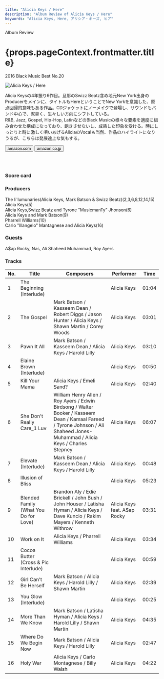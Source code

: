 ```yaml
---
title: "Alicia Keys / Here"
description: "Album Review of Alicia Keys / Here"
keywords: "Alicia Keys, Here, アリシア・キーズ, ヒア"
---
```





<p className="largeP">Album Review</p>
<h1 className="h1--no--margin">{props.pageContext.frontmatter.title}</h1>
<p className="largeP">
  <Link to="/best50/2016/">2016 Black Music Best No.20</Link>
</p>

<Row className="image-card-group">
	<Column colMd={"3"} colLg={"4"} noGutterMdLeft="">
    <ImageCard>

![Alicia Keys / Here](../../images/cd/aliciakeys6L.jpg)

</ImageCard>
	</Column>
	<Column colMd={"4"} colLg={"8"} noGutterMdLeft="">
	<p>
	  Alicia Keysの4年振り6作目。旦那のSwizz Beatz含め地元New York出身のProducerをメインに、タイトルもHereということでNew Yorkを意識した、原点回帰的意味もある作品。CDジャケットにノーメイクで登場し、サウンドもバンド中心で、泥臭く、生々しい方向にシフトしている。
    <br/>R&B, Jazz, Gospel, Hip-Hop, LatinなどのBlack Musicの様々な要素を適度に組み合わせた構成になっており、飽きさせないし、成熟した印象を受ける。時にしっとりと時に激しく唄いあげるAliciaのVocalも当然、作品のハイライトになりうるが、こちらは発展途上な気もする。
  </p>
  <div>
	  <Button className="button-right-mergin" href="https://amzn.to/2DXj8wP" kind="primary" size="small" renderIcon={ArrowUpRight24}>
      amazon.com
    </Button>
    <Button className="button-right-mergin" href="https://amzn.to/34cutUa" kind="secondary" size="small" renderIcon={ArrowUpRight24}>
      amazon.co.jp
    </Button>
	</div>
	<a href="https://geo.music.apple.com/jp/album/here-deluxe-version/1162498556?mt=1&app=music&ls=1&at=11lcug" style="display:inline-block;overflow:hidden;background:url(https://linkmaker.itunes.apple.com/ja-jp/lockup.svg?releaseDate=2016-11-04T00:00:00Z&kind=album&bubble=apple_music&style=mono-black) no-repeat;width:140px;height:45px;"></a>
  </Column>
</Row>
<Row >
  <Column colMd={"4"} colLg={"4"} noGutterMdLeft="">
    <div>
      <h3>Score card</h3>
	    <SliderJS1 value="5" />
      <SliderJS2 value="2" />
	    <SliderJS3 value="1" />
      <SliderJS4 value="9" />
    </div>
  </Column>
  <Column colMd={"4"} colLg={"8"} noGutterMdLeft="">
    <div>
      <h3>Producers</h3>
      <p>
        The Ii'lumunaries(Alicia Keys, Mark Batson & Swizz Beatz)(2,3,6,8,12,14,15)
        <br/>Alicia Keys(5)
        <br/>Alicia Keys,Swizz Beatz and Tyrone "MusicmanTy" Jhonson(6)
        <br/>Alicia Keys and Mark Batson(9)
        <br/>Pharrell Williams(10)
        <br/>Carlo "Illangelo" Mantagnese and Alicia Keys(16)
      </p>
      <h3>Guests</h3>
      <p>
        A$ap Rocky, Nas, Ali Shaheed Muhammad, Roy Ayers
      </p>
    </div>
  </Column>
</Row>

<h3>Tracks</h3>

| No. | Title                                 | Composers                                                                                                                                                                     | Performer                    | Time  |
| --- | ------------------------------------- | ----------------------------------------------------------------------------------------------------------------------------------------------------------------------------- | ---------------------------- | ----- |
| 1   | The Beginning (Interlude)             |                                                                                                                                                                               | Alicia Keys                  | 01:04 |
| 2   | The Gospel                            | Mark Batson / Kasseem Dean / Robert Diggs / Jason Hunter / Alicia Keys / Shawn Martin / Corey Woods                                                                           | Alicia Keys                  | 03:01 |
| 3   | Pawn It All                           | Mark Batson / Kasseem Dean / Alicia Keys / Harold Lilly                                                                                                                       | Alicia Keys                  | 03:10 |
| 4   | Elaine Brown (Interlude)              |                                                                                                                                                                               | Alicia Keys                  | 00:50 |
| 5   | Kill Your Mama                        | Alicia Keys / Emeli Sand?                                                                                                                                                     | Alicia Keys                  | 02:40 |
| 6   | She Don't Really Care_1 Luv           | William Henry Allen / Roy Ayers / Edwin Birdsong / Walter Booker / Kasseem Dean / Kamaal Fareed / Tyrone Johnson / Ali Shaheed Jones-Muhammad / Alicia Keys / Charles Stepney | Alicia Keys                  | 06:07 |
| 7   | Elevate (Interlude)                   | Mark Batson / Kasseem Dean / Alicia Keys / Harold Lilly                                                                                                                       | Alicia Keys                  | 00:48 |
| 8   | Illusion of Bliss                     |                                                                                                                                                                               | Alicia Keys                  | 05:23 |
| 9   | Blended Family (What You Do for Love) | Brandon Aly / Edie Brickell / John Bush / John Houser / Latisha Hyman / Alicia Keys / Dave Kuncio / Rakim Mayers / Kenneth Withrow                                            | Alicia Keys feat. A$ap Rocky | 03:31 |
| 10  | Work on It                            | Alicia Keys / Pharrell Williams                                                                                                                                               | Alicia Keys                  | 03:34 |
| 11  | Cocoa Butter (Cross & Pic Interlude)  |                                                                                                                                                                               | Alicia Keys                  | 00:59 |
| 12  | Girl Can't Be Herself                 | Mark Batson / Alicia Keys / Harold Lilly / Shawn Martin                                                                                                                       | Alicia Keys                  | 02:39 |
| 13  | You Glow (Interlude)                  |                                                                                                                                                                               | Alicia Keys                  | 00:25 |
| 14  | More Than We Know                     | Mark Batson / Latisha Hyman / Alicia Keys / Harold Lilly / Shawn Martin                                                                                                       | Alicia Keys                  | 04:35 |
| 15  | Where Do We Begin Now                 | Mark Batson / Alicia Keys / Harold Lilly                                                                                                                                      | Alicia Keys                  | 02:47 |
| 16  | Holy War                              | Alicia Keys / Carlo Montagnese / Billy Walsh                                                                                                                                  | Alicia Keys                  | 04:22 |
